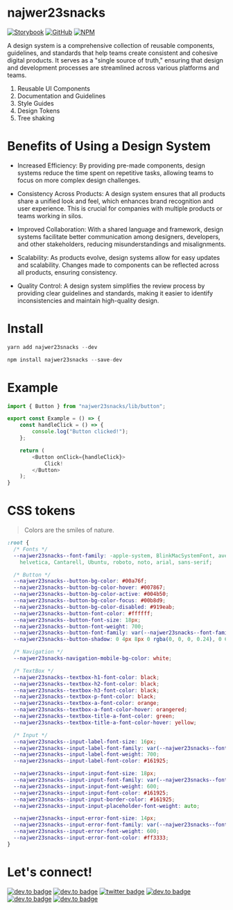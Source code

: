
<Meta title="Doc" />

# najwer23snacks

[![Storybook](https://img.shields.io/badge/-Storybook-FF4785?style=for-the-badge&logo=storybook&logoColor=white)](https://najwer23.github.io/najwer23snacks) [![GitHub](https://img.shields.io/badge/github-%23121011.svg?style=for-the-badge&logo=github&logoColor=white)](https://github.com/najwer23/najwer23snacks) [![NPM](https://img.shields.io/badge/NPM-%23CB3837.svg?style=for-the-badge&logo=npm&logoColor=white)](https://www.npmjs.com/search?q=najwer23snacks)

A design system is a comprehensive collection of reusable components, guidelines, and standards that help teams create consistent and cohesive digital products. It serves as a "single source of truth," ensuring that design and development processes are streamlined across various platforms and teams.

1. Reusable UI Components
2. Documentation and Guidelines
3. Style Guides
4. Design Tokens
5. Tree shaking

# Benefits of Using a Design System

- Increased Efficiency: By providing pre-made components, design systems reduce the time spent on repetitive tasks, allowing teams to focus on more complex design challenges.

- Consistency Across Products: A design system ensures that all products share a unified look and feel, which enhances brand recognition and user experience. This is crucial for companies with multiple products or teams working in silos.

- Improved Collaboration: With a shared language and framework, design systems facilitate better communication among designers, developers, and other stakeholders, reducing misunderstandings and misalignments.

- Scalability: As products evolve, design systems allow for easy updates and scalability. Changes made to components can be reflected across all products, ensuring consistency.

- Quality Control: A design system simplifies the review process by providing clear guidelines and standards, making it easier to identify inconsistencies and maintain high-quality design.

# Install

```js
yarn add najwer23snacks --dev
```

```js
npm install najwer23snacks --save-dev
```

# Example

```typescript
import { Button } from "najwer23snacks/lib/button";

export const Example = () => {
    const handleClick = () => {
        console.log("Button clicked!");
    };

    return (
        <Button onClick={handleClick}>
            Click!
        </Button>
    );
}
```

# CSS tokens

> Colors are the smiles of nature.

```css
:root {
  /* Fonts */
  --najwer23snacks--font-family: -apple-system, BlinkMacSystemFont, avenir next, avenir, segoe ui, helvetica neue,
    helvetica, Cantarell, Ubuntu, roboto, noto, arial, sans-serif;

  /* Button */
  --najwer23snacks--button-bg-color: #00a76f;
  --najwer23snacks--button-bg-color-hover: #007867;
  --najwer23snacks--button-bg-color-active: #004b50;
  --najwer23snacks--button-bg-color-focus: #00b8d9;
  --najwer23snacks--button-bg-color-disabled: #919eab;
  --najwer23snacks--button-font-color: #ffffff;
  --najwer23snacks--button-font-size: 18px;
  --najwer23snacks--button-font-weight: 700;
  --najwer23snacks--button-font-family: var(--najwer23snacks--font-family);
  --najwer23snacks--button-shadow: 0 4px 8px 0 rgba(0, 0, 0, 0.24), 0 6px 20px 0 rgba(0, 0, 0, 0.19);

  /* Navigation */
  --najwer23snacks-navigation-mobile-bg-color: white;

  /* TextBox */
  --najwer23snacks--textbox-h1-font-color: black;
  --najwer23snacks--textbox-h2-font-color: black;
  --najwer23snacks--textbox-h3-font-color: black;
  --najwer23snacks--textbox-p-font-color: black;
  --najwer23snacks--textbox-a-font-color: orange;
  --najwer23snacks--textbox-a-font-color-hover: orangered;
  --najwer23snacks--textbox-title-a-font-color: green;
  --najwer23snacks--textbox-title-a-font-color-hover: yellow;

  /* Input */
  --najwer23snacks--input-label-font-size: 16px;
  --najwer23snacks--input-label-font-family: var(--najwer23snacks--font-family);
  --najwer23snacks--input-label-font-weight: 700;
  --najwer23snacks--input-label-font-color: #161925;

  --najwer23snacks--input-input-font-size: 18px;
  --najwer23snacks--input-input-font-family: var(--najwer23snacks--font-family);
  --najwer23snacks--input-input-font-weight: 600;
  --najwer23snacks--input-input-font-color: #161925;
  --najwer23snacks--input-input-border-color: #161925;
  --najwer23snacks--input-input-placeholder-font-weight: auto;

  --najwer23snacks--input-error-font-size: 14px;
  --najwer23snacks--input-error-font-family: var(--najwer23snacks--font-family);
  --najwer23snacks--input-error-font-weight: 600;
  --najwer23snacks--input-error-font-color: #ff3333;
}
```

# Let's connect!

[![dev.to badge](https://img.shields.io/badge/-Portfolio-%239F2B68?style=flat&logo=GoogleChrome&logoColor=white)](https://najwer23.github.io/)
[![dev.to badge](https://img.shields.io/badge/-Résumé-%23017745?style=flat&logo=AdobeAcrobatReader&logoColor=white)](https://najwer23.github.io/resume/)
[![twitter badge](https://img.shields.io/badge/-najwer23-%231FA1F1?style=flat&logo=x&logoColor=white)](https://twitter.com/najwer23)
[![dev.to badge](https://img.shields.io/badge/-najwer23-%230177B5?style=flat&logo=linkedin)](https://www.linkedin.com/in/najwer23)
[![dev.to badge](https://img.shields.io/badge/-najwer23-%23ffffff?style=flat&logo=Leetcode)](https://leetcode.com/najwer23/)
[![dev.to badge](https://img.shields.io/badge/-najwer23-%23cb3837?style=flat&logo=Npm)](https://www.npmjs.com/~najwer23)
